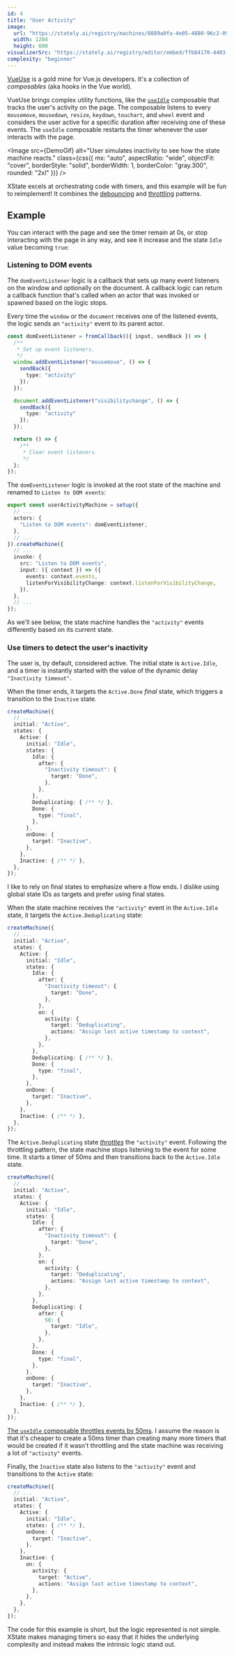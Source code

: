 ```yaml
---
id: 4
title: "User Activity"
image:
  url: "https://stately.ai/registry/machines/8889a0fa-4e05-4880-96c2-09aa186aef4b.light.png"
  width: 1284
  height: 600
visualizerSrc: "https://stately.ai/registry/editor/embed/ffb84170-4403-4304-889d-3eefadc0465b?machineId=8889a0fa-4e05-4880-96c2-09aa186aef4b&mode=design"
complexity: "beginner"
---
```



[VueUse](https://vueuse.org/) is a gold mine for Vue.js developers. It's a collection of *composables* (aka hooks in the Vue world).

VueUse brings complex utility functions, like the [`useIdle`](https://vueuse.org/core/useIdle/) composable that tracks the user's activity on the page. The composable listens to every `mousemove`, `mousedown`, `resize`, `keydown`, `touchart`, and `wheel` event and considers the user active for a specific duration after receiving one of these events.
The `useIdle` composable restarts the timer whenever the user interacts with the page.

<Image
  src={DemoGif}
  alt="User simulates inactivity to see how the state machine reacts."
  class={css({ mx: "auto", aspectRatio: "wide", objectFit: "cover", borderStyle: "solid", borderWidth: 1, borderColor: "gray.300", rounded: "2xl" })}
/>

XState excels at orchestrating code with timers, and this example will be fun to reimplement! It combines the [debouncing](/debouncing/) and [throttling](/throttling/) patterns.

## Example

You can interact with the page and see the timer remain at 0s, or stop interacting with the page in any way,
and see it increase and the state `Idle` value becoming `true`:

<DemoEntrypoint client:load />

### Listening to DOM events

The `domEventListener` logic is a callback that sets up many event listeners on the window and optionally on the document.
A callback logic can return a callback function that's called when an actor that was invoked or spawned based on the logic stops.

Every time the `window` or the `document` receives one of the listened events, the logic sends an `"activity"` event to its parent actor.

```ts
const domEventListener = fromCallback(({ input, sendBack }) => {
  /**
   * Set up event listeners.
   */
  window.addEventListener("mousemove", () => {
    sendBack({
      type: "activity"
    });
  });

  document.addEventListener("visibilitychange", () => {
    sendBack({
      type: "activity"
    });
  });

  return () => {
    /**
     * Clear event listeners.
     */
  };
});
```

The `domEventListener` logic is invoked at the root state of the machine and renamed to `Listen to DOM events`:

```ts
export const userActivityMachine = setup({
  // ...
  actors: {
    "Listen to DOM events": domEventListener,
  },
  // ...
}).createMachine({
  // ...
  invoke: {
    src: "Listen to DOM events",
    input: ({ context }) => ({
      events: context.events,
      listenForVisibilityChange: context.listenForVisibilityChange,
    }),
  },
  // ...
});
```

As we'll see below, the state machine handles the `"activity"` events differently based on its current state.

### Use timers to detect the user's inactivity

The user is, by default, considered active. The initial state is `Active.Idle`,
and a timer is instantly started with the value of the dynamic delay `"Inactivity timeout"`.

When the timer ends, it targets the `Active.Done` *final* state, which triggers a transition to the `Inactive` state.

```ts
createMachine({
  // ...
  initial: "Active",
  states: {
    Active: {
      initial: "Idle",
      states: {
        Idle: {
          after: {
            "Inactivity timeout": {
              target: "Done",
            },
          },
        },
        Deduplicating: { /** */ },
        Done: {
          type: "final",
        },
      },
      onDone: {
        target: "Inactive",
      },
    },
    Inactive: { /** */ },
  },
});
```

I like to rely on final states to emphasize where a flow ends.
I dislike using global state IDs as targets and prefer using final states.

When the state machine receives the `"activity"` event in the `Active.Idle` state, it targets the `Active.Deduplicating` state:

```ts {14-19}
createMachine({
  // ...
  initial: "Active",
  states: {
    Active: {
      initial: "Idle",
      states: {
        Idle: {
          after: {
            "Inactivity timeout": {
              target: "Done",
            },
          },
          on: {
            activity: {
              target: "Deduplicating",
              actions: "Assign last active timestamp to context",
            },
          },
        },
        Deduplicating: { /** */ },
        Done: {
          type: "final",
        },
      },
      onDone: {
        target: "Inactive",
      },
    },
    Inactive: { /** */ },
  },
});
```

The `Active.Deduplicating` state [*throttles*](/throttling/) the `"activity"` event.
Following the throttling pattern, the state machine stops listening to the event for some time.
It starts a timer of 50ms and then transitions back to the `Active.Idle` state.

```ts {22-26}
createMachine({
  // ...
  initial: "Active",
  states: {
    Active: {
      initial: "Idle",
      states: {
        Idle: {
          after: {
            "Inactivity timeout": {
              target: "Done",
            },
          },
          on: {
            activity: {
              target: "Deduplicating",
              actions: "Assign last active timestamp to context",
            },
          },
        },
        Deduplicating: {
          after: {
            50: {
              target: "Idle",
            },
          },
        },
        Done: {
          type: "final",
        },
      },
      onDone: {
        target: "Inactive",
      },
    },
    Inactive: { /** */ },
  },
});
```

[The `useIdle` composable throttles events by 50ms](https://github.com/vueuse/vueuse/blob/cea5078cd148b68a04b7c2b342eec31f6f017619/packages/core/useIdle/index.ts#L69-L75).
I assume the reason is that it's cheaper to create a 50ms timer than creating many more timers that would be created if it wasn't throttling and the state machine was receiving a lot of `"activity"` events.

Finally, the `Inactive` state also listens to the `"activity"` event and transitions to the `Active` state:

```ts {13-18}
createMachine({
  // ...
  initial: "Active",
  states: {
    Active: {
      initial: "Idle",
      states: { /** */ },
      onDone: {
        target: "Inactive",
      },
    },
    Inactive: {
      on: {
        activity: {
          target: "Active",
          actions: "Assign last active timestamp to context",
        },
      },
    },
  },
});
```

The code for this example is short, but the logic represented is not simple.
XState makes managing timers so easy that it hides the underlying complexity
and instead makes the intrinsic logic stand out.
